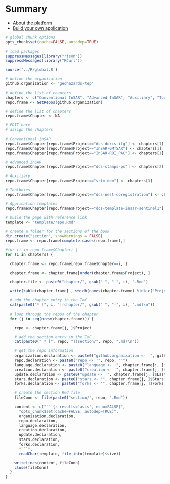 # Summary

* [About the platform](static/about.md)
* [Build your own application](static/build.md)
```r

# global chunk options
opts_chunk$set(cache=FALSE, autodep=TRUE)

# load packages
suppressMessages(library("rjson"))
suppressMessages(library("RCurl"))

source('../R/global.R')

# define the organization
github.organization <- "geohazards-tep"

# define the list of chapters
chapters <- c("Conventional InSAR", "Advanced InSAR", "Auxiliary", "Toolboxes", "Application templates")
repo.frame <- GetRepos(github.organization)

# define the list of chapters
repo.frame$Chapter <- NA

# EDIT here 
# assign the chapters

# Conventional InSAR
repo.frame$Chapter[repo.frame$Project=="dcs-doris-ifg"] <- chapters[1]
repo.frame$Chapter[repo.frame$Project=="InSAR-GMTSAR"] <- chapters[1]
repo.frame$Chapter[repo.frame$Project=="InSAR-ROI_PAC"] <- chapters[1]

# Advanced InSAR
repo.frame$Chapter[repo.frame$Project=="dcs-stamps-ps"] <- chapters[2]

# Auxiliary
repo.frame$Chapter[repo.frame$Project=="srtm-dem"] <- chapters[3] 

# Toolboxes
repo.frame$Chapter[repo.frame$Project=="dcs-nest-coregistration"] <- chapters[4]

# Application templates
repo.frame$Chapter[repo.frame$Project=="dcs-template-insar-sentinel1"] <- chapters[5]

# build the page with reference link
template <- "template/repo.Rmd"

# create a folder for the sections of the book
dir.create("section", showWarnings = FALSE)
repo.frame <- repo.frame[complete.cases(repo.frame),]

#for (i in repo.frame$Chapter) {
for (i in chapters) {

  chapter.frame <- repo.frame[repo.frame$Chapter==i, ]

  chapter.frame <- chapter.frame[order(chapter.frame$Project), ]

  chapter.file <- paste0("chapter/", gsub(" ", "-", i), ".Rmd")

  write(kable(chapter.frame[ , which(names(chapter.frame) %in% c("Project", "Description"))], row.names = FALSE, format = "html"), file=chapter.file, append=TRUE)

  # add the chapter entry in the ToC
  cat(paste0("* [", i, "](chapter/", gsub(" ", "-", i), ".md)\n"))

  # loop through the repos of the chapter
  for (j in seq(nrow(chapter.frame))) {

    repo <- chapter.frame[j, ]$Project

    # add the section entry in the ToC
    cat(paste0(" * [", repo, "](section/", repo, ".md)\n"))

    # get the repo information 
    organization.declaration <- paste0("github.organization <- '", github.organization, "'")
    repo.declaration <- paste0("repo <- '", repo, "'")
    language.declaration <- paste0("language <- '", chapter.frame[j, ]$Language, "'")   
    creation.declaration <- paste0("creation <- '", chapter.frame[j, ]$CreationTimeDate, "'")  
    update.declaration <- paste0("update <- '", chapter.frame[j, ]$LastTimeUpdate, "'")  
    stars.declaration <- paste0("stars <- '", chapter.frame[j, ]$Stars, "'")
    forks.declaration <- paste0("forks <- '", chapter.frame[j, ]$Forks, "'")

    # create the section Rmd file
    fileConn <- file(paste0("section/", repo, ".Rmd"))   

    content <- c("```{r results='asis', echo=FALSE}",
      "opts_chunk$set(cache=FALSE, autodep=TRUE)",
      organization.declaration,
      repo.declaration,
      language.declaration,
      creation.declaration,
      update.declaration,
      stars.declaration,
      forks.declaration,
      "```",
      readChar(template, file.info(template)$size)) 

    writeLines(content, fileConn)
    close(fileConn)     
  }
}
```

